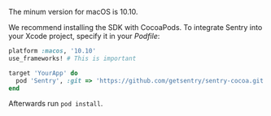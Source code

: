 The minum version for macOS is 10.10.

We recommend installing the SDK with CocoaPods. To integrate Sentry into your Xcode project, specify it in your _Podfile_:

```ruby {filename:Podfile}
platform :macos, '10.10'
use_frameworks! # This is important

target 'YourApp' do
  pod 'Sentry', :git => 'https://github.com/getsentry/sentry-cocoa.git', :tag => '{{ packages.version('sentry.cocoa') }}'
end
```

Afterwards run `pod install`.
